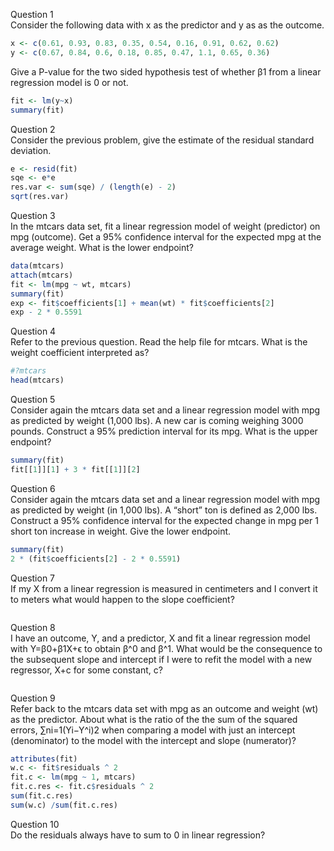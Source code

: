 Question 1  
Consider the following data with x as the predictor and y as as the outcome.

```r
x <- c(0.61, 0.93, 0.83, 0.35, 0.54, 0.16, 0.91, 0.62, 0.62)
y <- c(0.67, 0.84, 0.6, 0.18, 0.85, 0.47, 1.1, 0.65, 0.36)

```

Give a P-value for the two sided hypothesis test of whether β1 from a linear regression model is 0 or not.

```r
fit <- lm(y~x)
summary(fit)
```
Question 2  
Consider the previous problem, give the estimate of the residual standard deviation.
```r
e <- resid(fit)
sqe <- e*e
res.var <- sum(sqe) / (length(e) - 2)
sqrt(res.var)  
```

Question 3  
In the mtcars data set, fit a linear regression model of weight (predictor) on mpg (outcome). Get a 95% confidence interval for the expected mpg at the average weight. What is the lower endpoint?
```r
data(mtcars)
attach(mtcars)
fit <- lm(mpg ~ wt, mtcars)
summary(fit)
exp <- fit$coefficients[1] + mean(wt) * fit$coefficients[2]
exp - 2 * 0.5591
```

Question 4  
Refer to the previous question. Read the help file for mtcars. What is the weight coefficient interpreted as?
```r
#?mtcars
head(mtcars)
```

Question 5  
Consider again the mtcars data set and a linear regression model with mpg as predicted by weight (1,000 lbs). A new car is coming weighing 3000 pounds. Construct a 95% prediction interval for its mpg. What is the upper endpoint?
```r
summary(fit)
fit[[1]][1] + 3 * fit[[1]][2]
```

Question 6  
Consider again the mtcars data set and a linear regression model with mpg as predicted by weight (in 1,000 lbs). A “short” ton is defined as 2,000 lbs. Construct a 95% confidence interval for the expected change in mpg per 1 short ton increase in weight. Give the lower endpoint.
```r
summary(fit)
2 * (fit$coefficients[2] - 2 * 0.5591)
```
Question 7  
If my X from a linear regression is measured in centimeters and I convert it to meters what would happen to the slope coefficient?

```r

```
Question 8  
I have an outcome, Y, and a predictor, X and fit a linear regression model with Y=β0+β1X+ϵ to obtain β^0 and β^1. What would be the consequence to the subsequent slope and intercept if I were to refit the model with a new regressor, X+c for some constant, c?
```r

```
Question 9  
Refer back to the mtcars data set with mpg as an outcome and weight (wt) as the predictor. About what is the ratio of the the sum of the squared errors, ∑ni=1(Yi−Y^i)2 when comparing a model with just an intercept (denominator) to the model with the intercept and slope (numerator)?
```r
attributes(fit)
w.c <- fit$residuals ^ 2
fit.c <- lm(mpg ~ 1, mtcars)
fit.c.res <- fit.c$residuals ^ 2
sum(fit.c.res)
sum(w.c) /sum(fit.c.res)
```
Question 10  
Do the residuals always have to sum to 0 in linear regression?
```r

```


